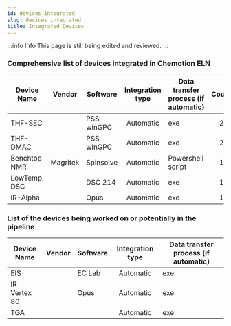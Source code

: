 ```yaml
---
id: devices_integrated
slug: devices_integrated
title: Integrated Devices
---
```


:::info Info
This page is still being edited and reviewed.
:::

### Comprehensive list of devices integrated in Chemotion ELN

| Device Name | Vendor | Software | Integration type | Data transfer process (if automatic) | Count|
|---|:---:|---|:---:|---|:---:|
| THF-SEC |  | PSS winGPC | Automatic | exe | 2 |
| THF-DMAC |  | PSS winGPC | Automatic | exe | 2 |
| Benchtop NMR | Magritek | Spinsolve | Automatic | Powershell script | 1 |
| LowTemp. DSC |  | DSC 214 | Automatic | exe | 1 |
| IR-Alpha |  | Opus | Automatic | exe | 1 |

### List of the devices being worked on or potentially in the pipeline

| Device Name | Vendor | Software | Integration type | Data transfer process (if automatic) |
|---|:---:|---|:---:|---|
| EIS |  | EC Lab | Automatic | exe |
| IR Vertex 80 |  | Opus | Automatic | exe |
| TGA | | | Automatic | exe |

